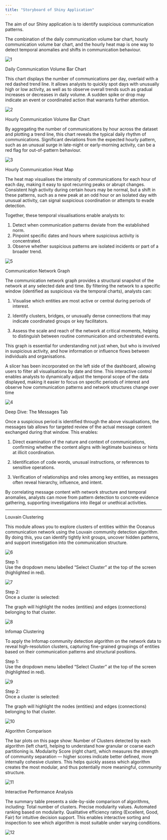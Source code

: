 ```yaml
---
title: "Storyboard of Shiny Application"
---
```


The aim of our Shiny application is to identify suspicious communication patterns.

The combination of the daily communication volume bar chart, hourly communication volume bar chart, and the hourly heat map is one way to detect temporal anomalies and shifts in communication behaviour.

<img src="image/1.png" alt="1" style="max-width: 100%;"/>

Daily Communication Volume Bar Chart

This chart displays the number of communications per day, overlaid with a red dashed trend line. It allows analysts to quickly spot days with unusually high or low activity, as well as to observe overall trends such as gradual increases or decreases in daily volume. A sudden spike or drop may indicate an event or coordinated action that warrants further attention.

<img src="image/2.png" alt="2" style="max-width: 100%;"/>

Hourly Communication Volume Bar Chart

By aggregating the number of communications by hour across the dataset and plotting a trend line, this chart reveals the typical daily rhythm of communications. Significant deviations from the expected hourly pattern, such as an unusual surge in late-night or early-morning activity, can be a red flag for out-of-pattern behaviour.

<img src="image/3.png" alt="3" style="max-width: 100%;"/>

Hourly Communication Heat Map

The heat map visualises the intensity of communications for each hour of each day, making it easy to spot recurring peaks or abrupt changes. Consistent high activity during certain hours may be normal, but a shift in these patterns, such as a new peak at an odd hour or an isolated day with unusual activity, can signal suspicious coordination or attempts to evade detection.

Together, these temporal visualisations enable analysts to:

1.  Detect when communication patterns deviate from the established norm.
2.  Pinpoint specific dates and hours where suspicious activity is concentrated.
3.  Observe whether suspicious patterns are isolated incidents or part of a broader trend.

<img src="image/5.png" alt="5" style="max-width: 100%;"/>

Communication Network Graph

The communication network graph provides a structural snapshot of the network at any selected date and time. By filtering the network to a specific window (identified as suspicious via the temporal charts), analysts can:

1.  Visualise which entities are most active or central during periods of interest.

2.  Identify clusters, bridges, or unusually dense connections that may indicate coordinated groups or key facilitators.

3.  Assess the scale and reach of the network at critical moments, helping to distinguish between routine communication and orchestrated events.

This graph is essential for understanding not just when, but who is involved in suspicious activity, and how information or influence flows between individuals and organisations.

A slicer has been incorporated on the left side of the dashboard, allowing users to filter all visualisations by date and time. This interactive control enables analysts to dynamically adjust the temporal scope of the data displayed, making it easier to focus on specific periods of interest and observe how communication patterns and network structures change over time

<img src="image/4.png" alt="4" style="max-width: 100%;"/>

Deep Dive: The Messages Tab

Once a suspicious period is identified through the above visualisations, the messages tab allows for targeted review of the actual message content exchanged during that window. This enables:

1.  Direct examination of the nature and context of communications, confirming whether the content aligns with legitimate business or hints at illicit coordination.

2.  Identification of code words, unusual instructions, or references to sensitive operations.

3.  Verification of relationships and roles among key entities, as messages often reveal hierarchy, influence, and intent.

By correlating message content with network structure and temporal anomalies, analysts can move from pattern detection to concrete evidence gathering, supporting investigations into illegal or unethical activities.


---


Louvain Clustering 

This module allows you to explore clusters of entities within the Oceanus communication network using the Louvain community detection algorithm. By doing this, you can identify tightly knit groups, uncover hidden patterns, and support investigation into the communication structure. 

<img src="image/6.png" alt="6" style="max-width: 100%;"/>

Step 1:   
Use the dropdown menu labelled “Select Cluster” at the top of the screen (highlighted in red). 

<img src="image/7.png" alt="7" style="max-width: 100%;"/>

Step 2:  
Once a cluster is selected: 

The graph will highlight the nodes (entities) and edges (connections) belonging to that cluster. 

<img src="image/8.png" alt="8" style="max-width: 100%;"/>

Infomap Clustering 

To apply the Infomap community detection algorithm on the network data to reveal high-resolution clusters, capturing fine-grained groupings of entities based on their communication patterns and structural positions. 

Step 1:   
Use the dropdown menu labelled “Select Cluster” at the top of the screen (highlighted in red). 

<img src="image/9.png" alt="9" style="max-width: 100%;"/>

Step 2:  
Once a cluster is selected: 

The graph will highlight the nodes (entities) and edges (connections) belonging to that cluster. 

<img src="image/10.png" alt="10" style="max-width: 100%;"/>

 Algorithm Comparison 

The bar plots on this page show: 
Number of Clusters detected by each algorithm (left chart), helping to understand how granular or coarse each partitioning is. 
Modularity Score (right chart), which measures the strength of community separation — higher scores indicate better defined, more internally cohesive clusters. 
This helps quickly assess which algorithm creates the most modular, and thus potentially more meaningful, community structure. 

<img src="image/11.png" alt="11" style="max-width: 100%;"/>

Interactive Performance Analysis 

The summary table presents a side-by-side comparison of algorithms, including: 
Total number of clusters. 
Precise modularity values. 
Automated ranking based on modularity. 
Qualitative efficiency rating (Excellent, Good, Fair) for intuitive decision support. 
This enables interactive sorting and inspection to see which algorithm is most suitable under varying conditions. 

<img src="image/12.png" alt="12" style="max-width: 100%;"/>

 
